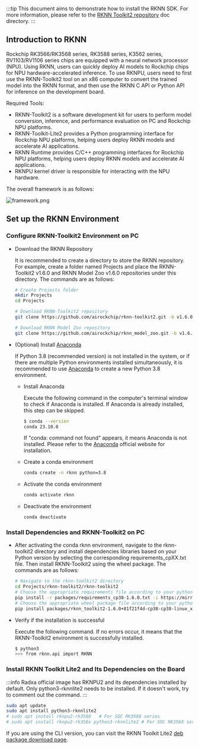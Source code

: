 :::tip
This document aims to demonstrate how to install the RKNN SDK. For more information, please refer to the [RKNN Toolkit2 repository](https://github.com/rockchip-linux/rknn-toolkit2) doc directory.
:::

## Introduction to RKNN

Rockchip RK3566/RK3568 series, RK3588 series, K3562 series, RV1103/RV1106 series chips are equipped with a neural network processor (NPU). Using RKNN, users can quickly deploy AI models to Rockchip chips for NPU hardware-accelerated inference. To use RKNPU, users need to first use the RKNN-Toolkit2 tool on an x86 computer to convert the trained model into the RKNN format, and then use the RKNN C API or Python API for inference on the development board.

Required Tools:

- RKNN-Toolkit2 is a software development kit for users to perform model conversion, inference, and performance evaluation on PC and Rockchip NPU platforms.
- RKNN-Toolkit-Lite2 provides a Python programming interface for Rockchip NPU platforms, helping users deploy RKNN models and accelerate AI applications.
- RKNN Runtime provides C/C++ programming interfaces for Rockchip NPU platforms, helping users deploy RKNN models and accelerate AI applications.
- RKNPU kernel driver is responsible for interacting with the NPU hardware.

The overall framework is as follows:

![framework.png](/img/general-tutorial/rknn/framework.webp)

## Set up the RKNN Environment

### Configure RKNN-Toolkit2 Environment on PC

- Download the RKNN Repository

  It is recommended to create a directory to store the RKNN repository. For example, create a folder named Projects and place the RKNN-Toolkit2 v1.6.0 and RKNN Model Zoo v1.6.0 repositories under this directory. The commands are as follows:

  ```bash
  # Create Projects folder
  mkdir Projects
  cd Projects

  # Download RKNN-Toolkit2 repository
  git clone https://github.com/airockchip/rknn-toolkit2.git -b v1.6.0

  # Download RKNN Model Zoo repository
  git clone https://github.com/airockchip/rknn_model_zoo.git -b v1.6.0
  ```

- (Optional) Install [Anaconda](https://www.anaconda.com/)

  If Python 3.8 (recommended version) is not installed in the system, or if there are multiple Python environments installed simultaneously, it is recommended to use [Anaconda](https://www.anaconda.com/) to create a new Python 3.8 environment.

  - Install Anaconda

    Execute the following command in the computer's terminal window to check if Anaconda is installed. If Anaconda is already installed, this step can be skipped.

    ```bash
    $ conda --version
    conda 23.10.0
    ```

    If "conda: command not found" appears, it means Anaconda is not installed. Please refer to the [Anaconda](https://www.anaconda.com/) official website for installation.

  - Create a conda environment

    ```bash
    conda create -n rknn python=3.8
    ```

  - Activate the conda environment

    ```bash
    conda activate rknn
    ```

  - Deactivate the environment

    ```bash
    conda deactivate
    ```

### Install Dependencies and RKNN-Toolkit2 on PC

- After activating the conda rknn environment, navigate to the rknn-toolkit2 directory and install dependencies libraries based on your Python version by selecting the corresponding requirements_cpXX.txt file. Then install RKNN-Toolkit2 using the wheel package. The commands are as follows:

  ```bash
  # Navigate to the rknn-toolkit2 directory
  cd Projects/rknn-toolkit2/rknn-toolkit2
  # Choose the appropriate requirements file according to your python version
  pip install -r packages/requirements_cp38-1.6.0.txt -i https://mirror.baidu.com/pypi/simple
  # Choose the appropriate wheel package file according to your python version and processor architecture:
  pip install packages/rknn_toolkit2-1.6.0+81f21f4d-cp38-cp38-linux_x86_64.whl
  ```

- Verify if the installation is successful

  Execute the following command. If no errors occur, it means that the RKNN-Toolkit2 environment is successfully installed.

  ```bash
  $ python3
  >>> from rknn.api import RKNN
  ```

### Install RKNN Toolkit Lite2 and Its Dependencies on the Board

:::info
Radxa official image has RKNPU2 and its dependencies installed by default. Only python3-rknnlite2 needs to be installed. If it doesn't work, try to comment out the command.
:::

```bash
sudo apt update
sudo apt install python3-rknnlite2
# sudo apt install rknpu2-rk3588   # For SOC RK3588 series
# sudo apt install rknpu2-rk356x python3-rknnlite2 # For SOC RK356X series
```

If you are using the CLI version, you can visit the RKNN Toolkit Lite2 [deb package download page](https://github.com/radxa-pkg/rknn2/releases).
